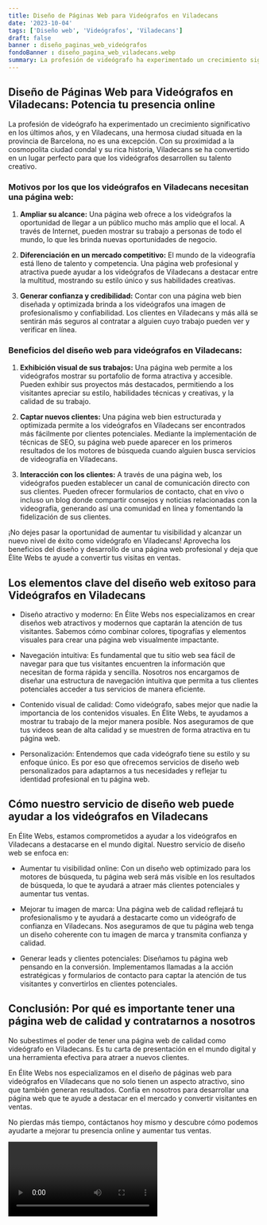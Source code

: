 ```yaml
---
title: Diseño de Páginas Web para Videógrafos en Viladecans
date: '2023-10-04'
tags: ['Diseño web', 'Videógrafos', 'Viladecans']
draft: false
banner : diseño_paginas_web_videógrafos
fondoBanner : diseño_pagina_web_viladecans.webp
summary: La profesión de videógrafo ha experimentado un crecimiento significativo en los últimos años, y en Viladecans, una hermosa ciudad situada en la provincia de Barcelona, no es una excepción. Con su proximidad a la cosmopolita ciudad condal y su rica historia, Viladecans se ha convertido en un lugar perfecto para que los videógrafos desarrollen su talento creativo.
---
```


## Diseño de Páginas Web para Videógrafos en Viladecans: Potencia tu presencia online

La profesión de videógrafo ha experimentado un crecimiento significativo en los últimos años, y en Viladecans, una hermosa ciudad situada en la provincia de Barcelona, no es una excepción. Con su proximidad a la cosmopolita ciudad condal y su rica historia, Viladecans se ha convertido en un lugar perfecto para que los videógrafos desarrollen su talento creativo.

### Motivos por los que los videógrafos en Viladecans necesitan una página web:

1. **Ampliar su alcance:** Una página web ofrece a los videógrafos la oportunidad de llegar a un público mucho más amplio que el local. A través de Internet, pueden mostrar su trabajo a personas de todo el mundo, lo que les brinda nuevas oportunidades de negocio.

2. **Diferenciación en un mercado competitivo:** El mundo de la videografía está lleno de talento y competencia. Una página web profesional y atractiva puede ayudar a los videógrafos de Viladecans a destacar entre la multitud, mostrando su estilo único y sus habilidades creativas.

3. **Generar confianza y credibilidad:** Contar con una página web bien diseñada y optimizada brinda a los videógrafos una imagen de profesionalismo y confiabilidad. Los clientes en Viladecans y más allá se sentirán más seguros al contratar a alguien cuyo trabajo pueden ver y verificar en línea.

### Beneficios del diseño web para videógrafos en Viladecans:

1. **Exhibición visual de sus trabajos:** Una página web permite a los videógrafos mostrar su portafolio de forma atractiva y accesible. Pueden exhibir sus proyectos más destacados, permitiendo a los visitantes apreciar su estilo, habilidades técnicas y creativas, y la calidad de su trabajo.

2. **Captar nuevos clientes:** Una página web bien estructurada y optimizada permite a los videógrafos en Viladecans ser encontrados más fácilmente por clientes potenciales. Mediante la implementación de técnicas de SEO, su página web puede aparecer en los primeros resultados de los motores de búsqueda cuando alguien busca servicios de videografía en Viladecans.

3. **Interacción con los clientes:** A través de una página web, los videógrafos pueden establecer un canal de comunicación directo con sus clientes. Pueden ofrecer formularios de contacto, chat en vivo o incluso un blog donde compartir consejos y noticias relacionadas con la videografía, generando así una comunidad en línea y fomentando la fidelización de sus clientes.

¡No dejes pasar la oportunidad de aumentar tu visibilidad y alcanzar un nuevo nivel de éxito como videógrafo en Viladecans! Aprovecha los beneficios del diseño y desarrollo de una página web profesional y deja que Élite Webs te ayude a convertir tus visitas en ventas.

<GifSeo />

<Cta />

## Los elementos clave del diseño web exitoso para Videógrafos en Viladecans

- Diseño atractivo y moderno: En Élite Webs nos especializamos en crear diseños web atractivos y modernos que captarán la atención de tus visitantes. Sabemos cómo combinar colores, tipografías y elementos visuales para crear una página web visualmente impactante.

- Navegación intuitiva: Es fundamental que tu sitio web sea fácil de navegar para que tus visitantes encuentren la información que necesitan de forma rápida y sencilla. Nosotros nos encargamos de diseñar una estructura de navegación intuitiva que permita a tus clientes potenciales acceder a tus servicios de manera eficiente.

- Contenido visual de calidad: Como videógrafo, sabes mejor que nadie la importancia de los contenidos visuales. En Élite Webs, te ayudamos a mostrar tu trabajo de la mejor manera posible. Nos aseguramos de que tus videos sean de alta calidad y se muestren de forma atractiva en tu página web.

- Personalización: Entendemos que cada videógrafo tiene su estilo y su enfoque único. Es por eso que ofrecemos servicios de diseño web personalizados para adaptarnos a tus necesidades y reflejar tu identidad profesional en tu página web.

## Cómo nuestro servicio de diseño web puede ayudar a los videógrafos en Viladecans

En Élite Webs, estamos comprometidos a ayudar a los videógrafos en Viladecans a destacarse en el mundo digital. Nuestro servicio de diseño web se enfoca en:

- Aumentar tu visibilidad online: Con un diseño web optimizado para los motores de búsqueda, tu página web será más visible en los resultados de búsqueda, lo que te ayudará a atraer más clientes potenciales y aumentar tus ventas.

- Mejorar tu imagen de marca: Una página web de calidad reflejará tu profesionalismo y te ayudará a destacarte como un videógrafo de confianza en Viladecans. Nos aseguramos de que tu página web tenga un diseño coherente con tu imagen de marca y transmita confianza y calidad.

- Generar leads y clientes potenciales: Diseñamos tu página web pensando en la conversión. Implementamos llamadas a la acción estratégicas y formularios de contacto para captar la atención de tus visitantes y convertirlos en clientes potenciales.

## Conclusión: Por qué es importante tener una página web de calidad y contratarnos a nosotros

No subestimes el poder de tener una página web de calidad como videógrafo en Viladecans. Es tu carta de presentación en el mundo digital y una herramienta efectiva para atraer a nuevos clientes.

En Élite Webs nos especializamos en el diseño de páginas web para videógrafos en Viladecans que no solo tienen un aspecto atractivo, sino que también generan resultados. Confía en nosotros para desarrollar una página web que te ayude a destacar en el mercado y convertir visitantes en ventas.

No pierdas más tiempo, contáctanos hoy mismo y descubre cómo podemos ayudarte a mejorar tu presencia online y aumentar tus ventas.

<Video />

<CtaBot job='Videógrafos' city='Viladecans'/>

<Gmaps query='Viladecans+españa+maps' />